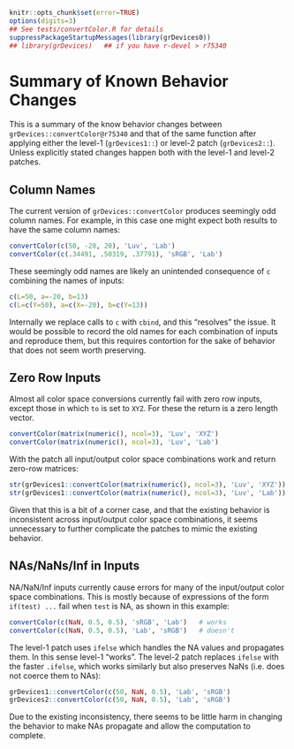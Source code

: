 ```r
knitr::opts_chunk$set(error=TRUE)
options(digits=3)
## See tests/convertColor.R for details
suppressPackageStartupMessages(library(grDevices0))
## library(grDevices)   ## if you have r-devel > r75340
```

# Summary of Known Behavior Changes

This is a summary of the know behavior changes between
`grDevices::convertColor@r75340` and that of the same function after applying
either the level-1 (`grDevices1::`) or level-2 patch (`grDevices2::`).  Unless
explicitly stated changes happen both with the level-1 and level-2 patches.

## Column Names

The current version of `grDevices::convertColor` produces seemingly odd column
names.  For example, in this case one might expect both results to have the same
column names:

```r
convertColor(c(50, -20, 20), 'Luv', 'Lab')
convertColor(c(.34491, .50319, .37791), 'sRGB', 'Lab')
```

These seemingly odd names are likely an unintended consequence of `c` combining
the names of inputs:

```r
c(L=50, a=-20, b=13)
c(L=c(Y=50), a=c(X=-20), b=c(Y=13))
```

Internally we replace calls to `c` with `cbind`, and this "resolves" the issue.
It would be possible to record the old names for each combination of inputs and
reproduce them, but this requires contortion for the sake of behavior that does
not seem worth preserving.

## Zero Row Inputs

Almost all color space conversions currently fail with zero row inputs, except
those in which `to` is set to `XYZ`.  For these the  return is a zero length
vector.

```r
convertColor(matrix(numeric(), ncol=3), 'Luv', 'XYZ')
convertColor(matrix(numeric(), ncol=3), 'Luv', 'Lab')
```

With the patch all input/output color space combinations work and
return zero-row matrices:

```r
str(grDevices1::convertColor(matrix(numeric(), ncol=3), 'Luv', 'XYZ'))
str(grDevices1::convertColor(matrix(numeric(), ncol=3), 'Luv', 'Lab'))
```

Given that this is a bit of a corner case, and that the existing behavior is
inconsistent across input/output color space combinations, it seems unnecessary
to further complicate the patches to mimic the existing behavior.

## NAs/NaNs/Inf in Inputs

NA/NaN/Inf inputs currently cause errors for many of the input/output color
space  combinations.  This is mostly because of expressions of the form
`if(test) ...` fail when `test` is NA, as shown in this example:

```r
convertColor(c(NaN, 0.5, 0.5), 'sRGB', 'Lab')   # works
convertColor(c(NaN, 0.5, 0.5), 'Lab', 'sRGB')   # doesn't
```

The level-1 patch uses `ifelse` which handles the NA values and propagates
them. In this sense level-1 "works".  The level-2 patch replaces `ifelse` with
the faster `.ifelse`, which works similarly but also preserves NaNs (i.e. does
not coerce them to NAs):

```r
grDevices1::convertColor(c(50, NaN, 0.5), 'Lab', 'sRGB')
grDevices2::convertColor(c(50, NaN, 0.5), 'Lab', 'sRGB')
```

Due to the existing inconsistency, there seems to be little harm in changing the
behavior to make NAs propagate and allow the computation to complete.
